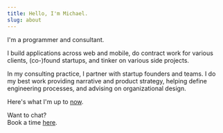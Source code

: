```yaml
---
title: Hello, I'm Michael.
slug: about
---
```


I'm a programmer and consultant.

I build applications across web and mobile, do contract work for various clients, (co-)found startups, and tinker on various side projects.

In my consulting practice, I partner with startup founders and teams. I do my best work providing narrative and product strategy, helping define engineering processes, and advising on organizational design.

Here's what I'm up to [now](/now).

Want to chat? <br />
Book a time [here](https://cal.com/bolander72/chat).
